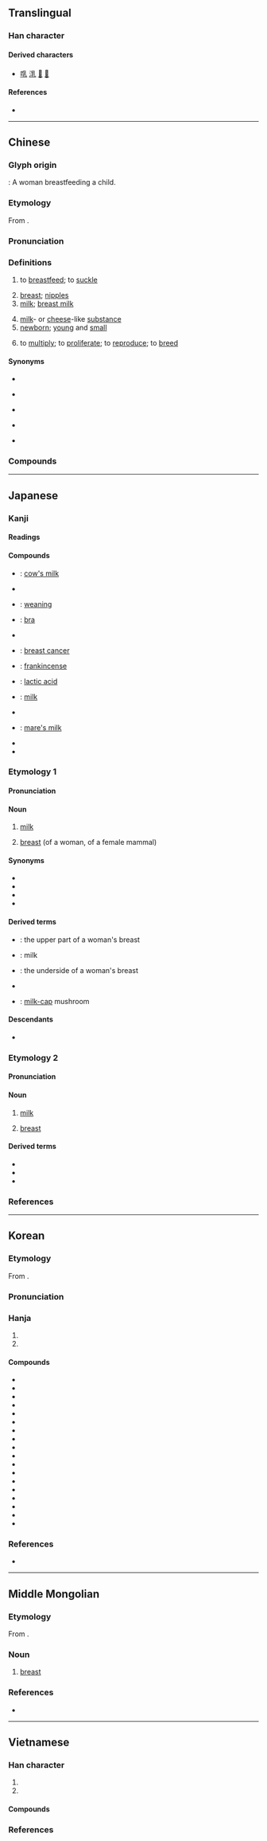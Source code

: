 {{character info}}
==Translingual==

===Han character===
{{Han char|rn=5|rad=乙|as=07|sn=8|four=22410|canj=BDU|ids=⿰孚乚}}

====Derived characters====
* [[啂]] [[㳶]] [[𡝦]] [[𥯇]]

====References====
* {{Han ref|kx=0084.170|dkj=00190|dj=0171.220|hdz=10055.040|uh=4E73|ud=20083|bh=A8C5|bd=43205}}

----

==Chinese==
{{zh-forms|alt=奶-Min Dong,𬂌-Min Dong}}

===Glyph origin===
{{Han etym}}
{{liushu|p}}: A woman breastfeeding a child.

===Etymology===
From {{inh|zh|sit-pro|*s-nəw}}.

===Pronunciation===
{{zh-pron
|m=rǔ
|m-s=
|c=jyu5
|c-t=
|g=
|h=pfs=yî
|j=ru2
|mb=
|md=nĕng/nèng/ṳ̄
|md_note=nĕng/nèng - colloquial; ṳ̄ - literary
|mn=zz:jí/kh:jú/xm,qz,tp:lú
|mn-t=ru2
|w=3zr
|x=
|mc=y
|oc=y
|ma=Zh-ru.ogg
|cat=v,n,a
}}

===Definitions===
{{zh-hanzi}}

# {{lb|zh|literary}} to [[breastfeed]]; to [[suckle]]
# [[breast]]; [[nipples]]
# [[milk]]; [[breast milk]]
#: {{zh-x|母乳|breast milk; mother's milk}}
#: {{zh-x|水乳交融|to get along well}}
# [[milk]]- or [[cheese]]-like [[substance]]
# [[newborn]]; [[young]] and [[small]]
#: {{zh-x|乳豬|suckling pig}}
# to [[multiply]]; to [[proliferate]]; to [[reproduce]]; to [[breed]]

====Synonyms====
* {{s|to breastfeed}}
{{zh-syn-saurus|母乳餵養}}
* {{s|breast}}
{{zh-dial|乳房}}
* {{s|milk}}
{{zh-syn-saurus|奶汁}}
* {{s|young and small}} {{zh-l|幼小}}
* {{s|to multiply}}
{{zh-syn-saurus|繁殖}}

===Compounds===
{{zh-der|乳劑|乳化|乳化劑|乳名|乳山|乳房|乳暈|乳母|乳汁|乳溝|乳牙|乳牛|乳癌|乳白|乳突|乳突竇|乳糖|乳罩|乳脂|乳腐|乳腺|乳膠|乳臭|乳製品|乳豬|乳輪|乳酪|乳酸|乳頭|乳首|乳香|乳齒|催乳|南乳|哺乳|哺母乳|孳乳|授乳|母乳|沐浴乳|洗髮乳|潔面乳|潤膚乳|煉乳|石鐘乳|腐乳|膠乳|護髮乳|酪乳|酸乳|隆乳|雙乳|離乳|餵母乳|鮮乳|羊乳|馬乳|寄乳|乳臭未乾}}

{{zh-cat|Milk|Advanced}}

----

==Japanese==
{{ja-kanji forms|k=y}}

===Kanji===
{{ja-kanji|grade=6|rs=乙07}}

====Readings====
{{ja-readings
|goon=にゅう
|kanon=じゅ<じゆ
|kun=ち-, ちち-
}}

====Compounds====
{{der-top|Compounds}}
* {{ja-r|牛%乳|ぎゅう%にゅう}}: [[cow's milk]]
* {{ja-r|巨%乳|きょ%にゅう}}
* {{ja-r|卒%乳|そつ%にゅう}}: [[weaning]]
* {{ja-r|乳%押さえ|ちち%おさえ}}: [[bra]]
* {{ja-r|超%乳|ちょう%にゅう}}
* {{ja-r|乳%癌|にゅう%がん}}: [[breast cancer]]
* {{ja-r|乳%香|にゅう%こう}}: [[frankincense]]
* {{ja-r|乳%酸|にゅう%さん}}: [[lactic acid]]
* {{ja-r|乳%汁|にゅう%じゅう}}: [[milk]]
* {{ja-r|爆%乳|ばく%にゅう}}
* {{ja-r|馬%乳|ば%にゅう}}: [[mare's milk]]
* {{ja-r|貧%乳|ひん%にゅう}}
* {{ja-r|魔%乳|ま%にゅう}}
{{der-bottom}}

===Etymology 1===
{{ja-kanjitab|ちち|yomi=k}}

====Pronunciation====
{{ja-pron|yomi=k|ちち|acc=2|dev=1|acc_ref=DJR,NHK|acc2=1|acc2_ref=DJR,NHK}}

====Noun====
{{ja-noun|ちち}}

# {{lb|ja|dated}} [[milk]]
# [[breast]] (of a woman, of a female mammal)

====Synonyms====
* {{ja-r|お乳|おちち|milk}}
* {{ja-r|おっぱい|おっぱい|milk, breast}}
* {{ja-r|乳%房|ち%ぶさ|breast}}
* {{ja-r|胸|むね|breast}}

====Derived terms====
* {{ja-r|上%乳|うえ%ちち}}: the upper part of a woman's breast
* {{ja-r|お乳|おちち}}: milk
* {{ja-r|下%乳|した%ちち}}: the underside of a woman's breast
* {{ja-r|乳%搾り|ちち%しぼり}}
* {{ja-r|乳茸|チチタケ}}: [[milk-cap]] mushroom

====Descendants====
* {{desc|ko|찌찌|bor=1}}

===Etymology 2===
{{ja-kanjitab|ち|yomi=k}}

====Pronunciation====
{{ja-pron|yomi=k|ち|acc=1|acc_ref=DJR,NHK}}

====Noun====
{{ja-noun|ち}}

# {{lb|ja|archaic}} [[milk]]
# {{lb|ja|archaic}} [[breast]]

====Derived terms====
* {{ja-r|乳%兄%弟|ち%きょう%だい}}
* {{ja-r|乳%飲み子|ち%のみご}}
* {{ja-r|乳%房|ち%ぶさ}}

===References===
<references/>

----

==Korean==

===Etymology===
From {{der|ko|ltc|sort=유|-}} {{ltc-l|乳}}.
{{hanja-ety
|dk={{okm-l|ᅀᅲᆼ〯|zyǔ|link=no}}
|m={{okm-l|ᅀᅲ〯|zyǔ}}
|mh={{okm-l|[[졎|졋〮]]|cyés}}
|ml=身體#상27A
}}

===Pronunciation===
{{ko-hanja-pron|유}}

===Hanja===
{{ko-hanja-search}}
{{ko-hanja|젖|유}}

# {{hanja form of|유|[[breast]]}}
# {{hanja form of|유|[[milk]]}}

====Compounds====
{{der-top3|Compounds}}
* {{ko-l|거유|巨乳}}
* {{ko-l|모유|母乳}}
* {{ko-l|분유|粉乳}}
* {{ko-l|빈유|貧乳}}
* {{ko-l|수유|授乳}}
* {{ko-l|연유|煉乳}}
* {{ko-l|우유|牛乳}}
* {{ko-l|유두|乳頭}}
* {{ko-l|유모|乳母}}
* {{ko-l|유방|乳房}}
* {{ko-l|유아|乳兒}}
* {{ko-l|두유|豆乳}}
* {{ko-l|유당|乳糖}}
* {{ko-l|초유|初乳}}
* {{ko-l|유제품|乳製品}}
* {{ko-l|유모차|乳母車}}
* {{ko-l|이유식|離乳食}}
* {{ko-l|포유류|哺乳類}}
{{der-bottom}}

===References===
* {{R:hanjadoc|81}}

----

==Middle Mongolian==

===Etymology===
From {{inh|xng|xgn-pro|*kökün|t=breast, nipple}}.

===Noun===
{{head|xng|noun}}

# [[breast]] {{gl|of a woman or a female animal}}

===References===
* {{R:xng:Haenisch}}

----

==Vietnamese==

===Han character===
{{vi-readings|rs=乙07
|hanviet=nhũ-tdcndg;tdcntd;gdhn
|phienthiet=
|nom=vú-tdcndg;gdhn;taberd, nhỏ-tdcndg;tdcntd, nhủ-tdcndg;tdcntd, nhũ-tdcntd;taberd, nhả-tdcntd, nhỗ-gdhn, nhú-btcn
}}

# {{han tu form of|nhũ|[[breast]]}}
# {{Nom form of|vú|[[breast]]}}

====Compounds====
{{der3|vi
|{{vi-l|乳名|nhũ danh}}
|{{vi-l|乳花|nhũ hoa}}
|{{vi-l|乳母|nhũ mẫu}}
}}

===References===
<references/>